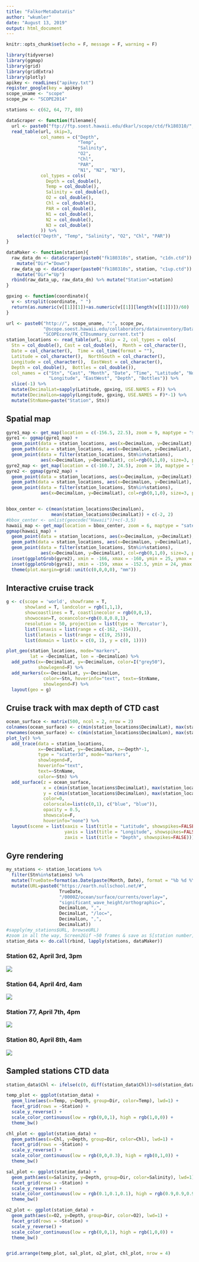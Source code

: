 ```yaml
---
title: "FalkorMetaDataVis"
author: "wkumler"
date: "August 13, 2019"
output: html_document
---
```


```r
knitr::opts_chunk$set(echo = F, message = F, warning = F)

library(tidyverse)
library(ggmap)
library(grid)
library(gridExtra)
library(plotly)
apikey <- readLines("apikey.txt")
register_google(key = apikey)
scope_uname <- "scope"
scope_pw <- "SCOPE2014"

stations <- c(62, 64, 77, 80)

dataScraper <- function(filename){
  url <- paste0("ftp://ftp.soest.hawaii.edu/dkarl/scope/ctd/fk180310/", filename)
  read_table(url, skip=3, 
             col_names = c("Depth", 
                           "Temp", 
                           "Salinity", 
                           "O2", 
                           "Chl", 
                           "PAR", 
                           "N1", "N2", "N3"),
             col_types = cols(
               Depth = col_double(),
               Temp = col_double(),
               Salinity = col_double(),
               O2 = col_double(),
               Chl = col_double(),
               PAR = col_double(),
               N1 = col_double(),
               N2 = col_double(),
               N3 = col_double()
             )) %>%
    select(c("Depth", "Temp", "Salinity", "O2", "Chl", "PAR"))
}

dataMaker <- function(station){
  raw_data_dn <- dataScraper(paste0("fk180310s", station, "c1dn.ctd")) %>% 
    mutate("Dir"="Down")
  raw_data_up <- dataScraper(paste0("fk180310s", station, "c1up.ctd")) %>%
    mutate("Dir"="Up")
  rbind(raw_data_up, raw_data_dn) %>% mutate("Station"=station)
}

gpxing <- function(coordinate){
  v <- strsplit(coordinate, " ")
  return(as.numeric(v[[1]][1])+as.numeric(v[[1]][length(v[[1]])])/60)
}

url <- paste0("http://", scope_uname, ":", scope_pw,
              "@scope.soest.hawaii.edu/collaborators/datainventory/Data/",
              "SCOPEcore/FK_CTDsummary_current.txt")
station_locations <- read_table(url, skip = 2, col_types = cols(
  Stn = col_double(), Cast = col_double(),  Month = col_character(),
  Date = col_character(),  Time = col_time(format = ""),
  Latitude = col_character(),  NorthSouth = col_character(),
  Longitude = col_character(),  EastWest = col_character(),
  Depth = col_double(),  Bottles = col_double()),
  col_names = c("Stn", "Cast", "Month", "Date", "Time", "Latitude", "NorthSouth",
                "Longitude", "EastWest", "Depth", "Bottles")) %>%
  slice(-1) %>%
  mutate(DecimalLat=sapply(Latitude, gpxing, USE.NAMES = F)) %>%
  mutate(DecimalLon=sapply(Longitude, gpxing, USE.NAMES = F)*-1) %>%
  mutate(StnName=paste("Station", Stn))
```

## Spatial map

```r
gyre1_map <- get_map(location = c(-156.5, 22.5), zoom = 9, maptype = "satellite", source = "google")
gyre1 <- ggmap(gyre1_map) +
  geom_point(data = station_locations, aes(x=DecimalLon, y=DecimalLat), col=rgb(1,0,0), size=2)+
  geom_path(data = station_locations, aes(x=DecimalLon, y=DecimalLat), col=rgb(1,0,0), lwd=1) +
  geom_point(data = filter(station_locations, Stn%in%stations), 
             aes(x=DecimalLon, y=DecimalLat), col=rgb(0,1,0), size=3, pch=17)
gyre2_map <- get_map(location = c(-160.7, 24.5), zoom = 10, maptype = "satellite", source = "google")
gyre2 <- ggmap(gyre2_map) +
  geom_point(data = station_locations, aes(x=DecimalLon, y=DecimalLat), col=rgb(1,0,0), size=2)+
  geom_path(data = station_locations, aes(x=DecimalLon, y=DecimalLat), col=rgb(1,0,0), lwd=1) +
  geom_point(data = filter(station_locations, Stn%in%stations), 
             aes(x=DecimalLon, y=DecimalLat), col=rgb(0,1,0), size=3, pch=17)


bbox_center <- c(mean(station_locations$DecimalLon), 
                 mean(station_locations$DecimalLat)) + c(-2, 2)
#bbox_center <- unlist(geocode("Hawaii"))+c(-3,5)
hawaii_map <- get_map(location = bbox_center, zoom = 6, maptype = "satellite", source = "google")
ggmap(hawaii_map) + 
  geom_point(data = station_locations, aes(x=DecimalLon, y=DecimalLat), col=rgb(1,0,0), size=2)+
  geom_path(data = station_locations, aes(x=DecimalLon, y=DecimalLat), col=rgb(1,0,0), lwd=1) +
  geom_point(data = filter(station_locations, Stn%in%stations), 
             aes(x=DecimalLon, y=DecimalLat), col=rgb(0,1,0), size=3, pch=17) +
  inset(ggplotGrob(gyre2), xmin = -166, xmax = -160, ymin = 25, ymax = 31) +
  inset(ggplotGrob(gyre1), xmin = -159, xmax = -152.5, ymin = 24, ymax = 31) +
  theme(plot.margin=grid::unit(c(0,0,0,0), "mm"))
```

## Interactive cruise track

```r
g <- c(scope = 'world', showframe = T, 
       showland = T, landcolor = rgb(1,1,1),
       showcoastlines = T, coastlinecolor = rgb(0,0,1),
       showocean=T, oceancolor=rgb(0.8,0.8,1),
       resolution = 50, projection = list(type = 'Mercator'),
       list(lonaxis = list(range = c(-162, -154))),
       list(lataxis = list(range = c(19, 25))),
       list(domain = list(x = c(0, 1), y = c(0, 1))))

plot_geo(station_locations, mode="markers",
         lat = ~DecimalLat, lon = ~DecimalLon) %>%
  add_paths(x=~DecimalLat, y=~DecimalLon, color=I("grey50"),
            showlegend=F) %>%
  add_markers(x=~DecimalLat, y=~DecimalLon,
              color=~Stn, hoverinfo="text", text=~StnName,
              showlegend=F) %>%
  layout(geo = g)

```

## Cruise track with max depth of CTD cast

```r
ocean_surface <- matrix(500, ncol = 2, nrow = 2)
colnames(ocean_surface) <- c(min(station_locations$DecimalLat), max(station_locations$DecimalLat))
rownames(ocean_surface) <- c(min(station_locations$DecimalLon), max(station_locations$DecimalLon))
plot_ly() %>%
  add_trace(data = station_locations, 
            x=~DecimalLat, y=~DecimalLon, z=~Depth*-1,
            type = "scatter3d", mode="markers",
            showlegend=F,
            hoverinfo="text",
            text=~StnName,
            color=~Stn) %>%
  add_surface(z = ocean_surface,
              x = c(min(station_locations$DecimalLat), max(station_locations$DecimalLat)),
              y = c(min(station_locations$DecimalLon), max(station_locations$DecimalLon)),
              color=0,
              colorscale=list(c(0,1), c("blue", "blue")),
              opacity = 0.5,
              showscale=F,
              hoverinfo="none") %>%
  layout(scene = list(xaxis = list(title = "Latitude", showspikes=FALSE),
                      yaxis = list(title = "Longitude", showspikes=FALSE),
                      zaxis = list(title = "Depth", showspikes=FALSE)))

```

## Gyre rendering

```r
my_stations <- station_locations %>%
  filter(Stn%in%stations) %>%
  mutate(TrueDate=format(as.Date(paste(Month, Date), format = "%b %d %Y"), "%Y/%m/%d")) %>%
  mutate(URL=paste0("https://earth.nullschool.net/#",
                    TrueDate,
                    "/0000Z/ocean/surface/currents/overlay=",
                    "significant_wave_height/orthographic=",
                    DecimalLon, ",",
                    DecimalLat, "/loc=",
                    DecimalLon, ",",
                    DecimalLat))
#sapply(my_stations$URL, browseURL)
#zoom in all the way, Screen2Gif ~50 frames & save as S[station number].gif"
station_data <- do.call(rbind, lapply(stations, dataMaker))
```

### Station 62, April 3rd, 3pm

![](S62.gif)

### Station 64, April 4rd, 4am

![](S64.gif)


### Station 77, April 7th, 4pm

![](S77.gif)

### Station 80, April 8th, 4am

![](S80.gif)


## Sampled stations CTD data

```r
station_data$Chl <- ifelse(c(0, diff(station_data$Chl))<sd(station_data$Chl), station_data$Chl, NA)

temp_plot <- ggplot(station_data) + 
  geom_line(aes(x=Temp, y=Depth, group=Dir, color=Temp), lwd=1) + 
  facet_grid(rows = ~Station) +
  scale_y_reverse() +
  scale_color_continuous(low = rgb(0,0,1), high = rgb(1,0,0)) +
  theme_bw()

chl_plot <- ggplot(station_data) + 
  geom_path(aes(x=Chl, y=Depth, group=Dir, color=Chl), lwd=1) + 
  facet_grid(rows = ~Station) +
  scale_y_reverse() +
  scale_color_continuous(low = rgb(0,0,0.3), high = rgb(0,1,0)) +
  theme_bw()

sal_plot <- ggplot(station_data) + 
  geom_path(aes(x=Salinity, y=Depth, group=Dir, color=Salinity), lwd=1) + 
  facet_grid(rows = ~Station) +
  scale_y_reverse() +
  scale_color_continuous(low = rgb(0.1,0.1,0.1), high = rgb(0.9,0.9,0.9)) +
  theme_bw()

o2_plot <- ggplot(station_data) + 
  geom_path(aes(x=O2, y=Depth, group=Dir, color=O2), lwd=1) + 
  facet_grid(rows = ~Station) +
  scale_y_reverse() +
  scale_color_continuous(low = rgb(0,0,1), high = rgb(1,0,0)) +
  theme_bw()


grid.arrange(temp_plot, sal_plot, o2_plot, chl_plot, nrow = 4)
```

